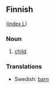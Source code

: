 ==Finnish==
([[Wiktionary:Finnish_index_l|index L]])

===Noun===

# [[child]].

===Translations===

*Swedish: [[barn]]